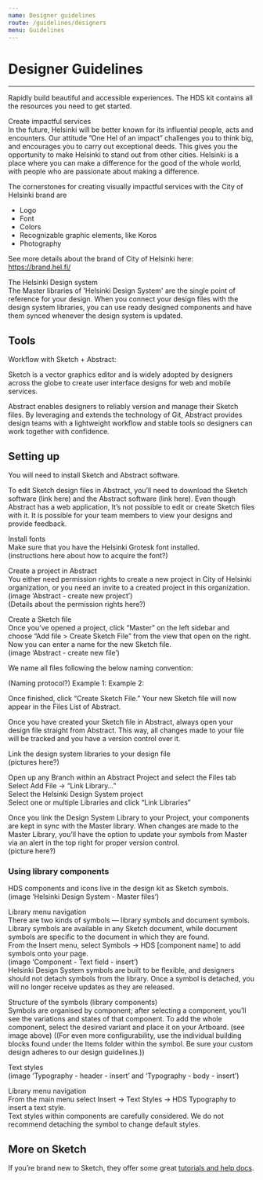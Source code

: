 ```yaml
---
name: Designer guidelines
route: /guidelines/designers
menu: Guidelines
---
```


# Designer Guidelines

---

Rapidly build beautiful and accessible experiences. The HDS kit contains all the resources you need to get started.
  
Create impactful services  
In the future, Helsinki will be better known for its influential people, acts and encounters. Our attitude ”One Hel of an impact” challenges you to think big, and encourages you to carry out exceptional deeds. This gives you the opportunity to make Helsinki to stand out from other cities. Helsinki is a place where you can make a difference for the good of the whole world, with people who are passionate about making a difference.
  
The cornerstones for creating visually impactful services with the City of Helsinki brand are   
- Logo  
- Font  
- Colors  
- Recognizable graphic elements, like Koros  
- Photography  
  
  
See more details about the brand of City of Helsinki here:  
https://brand.hel.fi/

The Helsinki Design system  
The Master libraries of 'Helsinki Design System' are the single point of reference for your design. When you connect your design files with the design system libraries, you can use ready designed components and have them synced whenever the design system is updated.



## Tools    

Workflow with Sketch + Abstract:

Sketch is a vector graphics editor and is widely adopted by designers across the globe to create user interface designs for web and mobile services.   
  
Abstract enables designers to reliably version and manage their Sketch files. By leveraging and extends the technology of Git, Abstract provides design teams with a lightweight workflow and stable tools so designers can work together with confidence.   
  
  
## Setting up

You will need to install Sketch and Abstract software.  
  
To edit Sketch design files in Abstract, you’ll need to download the Sketch software (link here) and the Abstract software (link here). Even though Abstract has a web application, It’s not possible to edit or create Sketch files with it. It is possible for your team members to view your designs and provide feedback.
  
Install fonts  
Make sure that you have the Helsinki Grotesk font installed.  
(instructions here about how to acquire the font?)  
  
Create a project in Abstract  
You either need permission rights to create a new project in City of Helsinki organization, or you need an invite to a created project in this organization.  
(image ‘Abstract - create new project’)  
(Details about the permission rights here?)  

Create a Sketch file  
Once you’ve opened a project, click “Master” on the left sidebar and choose “Add file > Create Sketch File” from the view that open on the right. Now you can enter a name for the new Sketch file.   
(image ‘Abstract - create new file’)  
  
We name all files following the below naming convention:  
  
(Naming protocol?)
Example 1: 
Example 2: 
  
Once finished, click “Create Sketch File.” Your new Sketch file will now appear in the Files List of Abstract.  
  
Once you have created your Sketch file in Abstract, always open your design file straight from Abstract. This way, all changes made to your file will be tracked and you have a version control over it.  
  
Link the design system libraries to your design file   
(pictures here?)
  
Open up any Branch within an Abstract Project and select the Files tab  
Select Add File -> “Link Library…”  
Select the Helsinki Design System project  
Select one or multiple Libraries and click “Link Libraries”  
  
  
Once you link the Design System Library to your Project, your components are kept in sync with the Master library. When changes are made to the Master Library, you’ll have the option to update your symbols from Master via an alert in the top right for proper version control.   
(picture here?)









### Using library components  

HDS components and icons live in the design kit as Sketch symbols.  
(image ‘Helsinki Design System - Master files’)  
  
Library menu navigation  
There are two kinds of symbols — library symbols and document symbols. Library symbols are available in any Sketch document, while document symbols are specific to the document in which they are found.  
From the Insert menu, select Symbols → HDS [component name] to add symbols onto your page.  
(image ‘Component - Text field - insert’)  
Helsinki Design System symbols are built to be flexible, and designers should not detach symbols from the library. Once a symbol is detached, you will no longer receive updates as they are released.  
  
Structure of the symbols (library components)  
Symbols are organised by component; after selecting a component, you’ll see the variations and states of that component.
To add the whole component, select the desired variant and place it on your Artboard. (see image above)
((For even more configurability, use the individual building blocks found under the Items folder within the symbol. Be sure your custom design adheres to our design guidelines.))  
  
Text styles  
(image ‘Typography - header - insert’ and ‘Typography - body - insert’)  
  
Library menu navigation  
From the main menu select Insert → Text Styles → HDS Typography to insert a text style.  
Text styles within components are carefully considered. We do not recommend detaching the symbol to change default styles.  
  

## More on Sketch

If you’re brand new to Sketch, they offer some great [tutorials and help docs](https://www.sketchapp.com/docs/).
